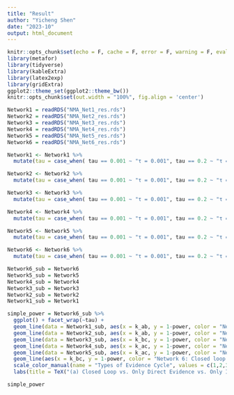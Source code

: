 ```yaml
---
title: "Result"
author: "Yicheng Shen"
date: "2023-10"
output: html_document
---
```


```r
knitr::opts_chunk$set(echo = F, cache = F, error = F, warning = F, eval = T, message = F)
library(metafor)
library(tidyverse)
library(kableExtra)
library(latex2exp)
library(gridExtra)
ggplot2::theme_set(ggplot2::theme_bw())
knitr::opts_chunk$set(out.width = "100%", fig.align = 'center')
```

```r
Network1 = readRDS("NMA_Net1_res.rds")
Network2 = readRDS("NMA_Net2_res.rds")
Network3 = readRDS("NMA_Net3_res.rds")
Network4 = readRDS("NMA_Net4_res.rds")
Network5 = readRDS("NMA_Net5_res.rds")
Network6 = readRDS("NMA_Net6_res.rds")
```


```r
Network1 <- Network1 %>%
  mutate(tau = case_when( tau == 0.001 ~ "τ = 0.001", tau == 0.2 ~ "τ = 0.2", tau == 0.4 ~ "τ = 0.4", TRUE ~ as.character(tau)))

Network2 <- Network2 %>%
  mutate(tau = case_when( tau == 0.001 ~ "τ = 0.001", tau == 0.2 ~ "τ = 0.2", tau == 0.4 ~ "τ = 0.4", TRUE ~ as.character(tau)))

Network3 <- Network3 %>%
  mutate(tau = case_when( tau == 0.001 ~ "τ = 0.001", tau == 0.2 ~ "τ = 0.2", tau == 0.4 ~ "τ = 0.4", TRUE ~ as.character(tau)))

Network4 <- Network4 %>%
  mutate(tau = case_when( tau == 0.001 ~ "τ = 0.001", tau == 0.2 ~ "τ = 0.2", tau == 0.4 ~ "τ = 0.4", TRUE ~ as.character(tau)))

Network5 <- Network5 %>%
  mutate(tau = case_when( tau == 0.001 ~ "τ = 0.001", tau == 0.2 ~ "τ = 0.2", tau == 0.4 ~ "τ = 0.4", TRUE ~ as.character(tau)))

Network6 <- Network6 %>%
  mutate(tau = case_when( tau == 0.001 ~ "τ = 0.001", tau == 0.2 ~ "τ = 0.2", tau == 0.4 ~ "τ = 0.4", TRUE ~ as.character(tau)))
```


```r
Network6_sub = Network6
Network5_sub = Network5 
Network4_sub = Network4
Network3_sub = Network3 
Network2_sub = Network2 
Network1_sub = Network1 
```



```r
simple_power = Network6_sub %>% 
  ggplot() + facet_wrap(~tau) + 
  geom_line(data = Network1_sub, aes(x = k_ab, y = 1-power, color = "Network 1: Open loop (add partial indirect)"), size = 1) + 
  geom_line(data = Network2_sub, aes(x = k_ab, y = 1-power, color = "Network 2: Open loop (add full indirect)"), size = 1) +
  geom_line(data = Network3_sub, aes(x = k_bc, y = 1-power, color = "Network 3: Open loop (add direct)"), size = 1) + 
  geom_line(data = Network4_sub, aes(x = k_ac, y = 1-power, color = "Network 4: Closed loop (add partial indirect)"), size = 1) + 
  geom_line(data = Network5_sub, aes(x = k_ac, y = 1-power, color = "Network 5: Closed loop (add full indirect)"), size = 1) + 
  geom_line(aes(x = k_bc, y = 1-power, color = "Network 6: Closed loop (add direct)"), size = 1) + 
  scale_color_manual(name = "Types of Evidence Cycle", values = c(1,2,3,4,5,6)) +
  labs(title = TeX("(a) Closed Loop vs. Only Direct Evidence vs. Only Indirect Evidence"), y = "Power", x = "Numbers of Additional Studies") + scale_x_continuous(breaks = seq(1, 12, 2), labels = as.character(seq(1, 12, 2))) 

simple_power
```

